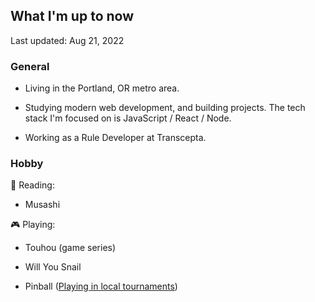 ## What I'm up to now

<span class="text-sm italic">Last updated: Aug 21, 2022</span>

### General

- Living in the Portland, OR metro area.

- Studying modern web development, and building projects. The tech stack I'm focused on is JavaScript / React / Node.

- Working as a Rule Developer at Transcepta.

### Hobby

📖 Reading:

- Musashi

🎮 Playing:

- Touhou (game series)

- Will You Snail

- Pinball ([Playing in local tournaments](https://www.ifpapinball.com/player.php?p=14881))
